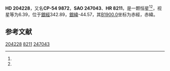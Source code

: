 {{Starbox begin
| name = HD 204228
}}
{{Starbox observe
| epoch = [[J2000.0|J2000.0]]
| constell = {{星座名待查}}<ref name=SIMBAD>{{cite web
 | url=http://simbad.u-strasbg.fr/simbad/sim-id?Ident=HR+8211
 | title =Pulsating variable Star
 | publisher=Centre de Données astronomiques de Strasbourg
 | work=SIMBAD
 | accessdate=2012-07-13}}</ref><ref name=DATA>{{cite web
 | url=http://vizier.u-strasbg.fr/viz-bin/VizieR-5?-out.add=.&-source=5050&-corr=PK=HR&-out.max=9999&HR=8211
 | title=VizieR Detailed Page
 | accessdate=2012-07-13
 | archive-date=2019-02-16
 | archive-url=https://web.archive.org/web/20190216100658/http://vizier.u-strasbg.fr/viz-bin/VizieR-5?-out.add=.&-source=5050&-corr=PK=HR&-out.max=9999&HR=8211
 | dead-url=no
 }}</ref>
| 星官 = 
| ra = {{RA|21|29|0.3}}<ref name=SIMBAD /><ref name=DATA />
| dec = {{DEC|-53|42|21}}<ref name=SIMBAD /><ref name=DATA />
| appmag_v = 6.39<ref name=SIMBAD /><ref name=DATA />
}}
{{Starbox character
| class = K2IIICNIb<ref name=SIMBAD /><ref name=DATA />
| b-v = 1.14<ref name=SIMBAD /><ref name=DATA />
| u-b = <ref name=SIMBAD /><ref name=DATA />
| r-i = <ref name=SIMBAD /><ref name=DATA />
| variable = 
}}
{{Starbox astrometry
| radial_v = 
| prop_mo_ra = 10
| parallax = 
| p_error = 
}}
{{Starbox catalog
| names =CP-54 9872，[[SAO星表|SAO]] 247043，[[HD星表|HD]] 204228，[[HR星表|HR]] 8211}}
{{Starbox reference |Simbad=HR+8211}}
{{Starbox end}}

'''HD 204228'''，又名'''CP-54 9872'''，'''SAO 247043'''、'''HR 8211'''，是一颗恒星<ref name=SIMBAD /><ref name=DATA />，视星等为6.39，位于[[銀道座標系|銀經]]342.89，[[銀道座標系|銀緯]]-44.57，其[[B1900.0|B1900.0]]坐标为赤經{{RA|21|21|57.4}}，赤緯{{DEC|-54|-44.57|25}}。

== 参考文献 ==
{{reflist}}

{{star-stub}}

[[Category:HD和HDE天體|204228]]
[[Category:HR天體|8211]]
[[Category:SAO天體|247043]]